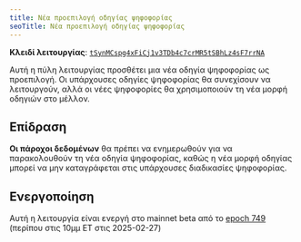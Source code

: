 ```yaml
---
title: Νέα προεπιλογή οδηγίας ψηφοφορίας
seoTitle: Νέα προεπιλογή οδηγίας ψηφοφορίας
---
```


**Κλειδί λειτουργίας**:
[`tSynMCspg4xFiCj1v3TDb4c7crMR5tSBhLz4sF7rrNA`](https://explorer.solana.com/address/tSynMCspg4xFiCj1v3TDb4c7crMR5tSBhLz4sF7rrNA)

Αυτή η πύλη λειτουργίας προσθέτει μια νέα οδηγία ψηφοφορίας ως προεπιλογή. Οι
υπάρχουσες οδηγίες ψηφοφορίας θα συνεχίσουν να λειτουργούν, αλλά οι νέες
ψηφοφορίες θα χρησιμοποιούν τη νέα μορφή οδηγιών στο μέλλον.

## Επίδραση

**Οι πάροχοι δεδομένων** θα πρέπει να ενημερωθούν για να παρακολουθούν τη νέα
οδηγία ψηφοφορίας, καθώς η νέα μορφή οδηγίας μπορεί να μην καταγράφεται στις
υπάρχουσες διαδικασίες ψηφοφορίας.

## Ενεργοποίηση

Αυτή η λειτουργία είναι ενεργή στο mainnet beta από το
[epoch 749](https://explorer.solana.com/epoch/748) (περίπου στις 10μμ ET στις
2025-02-27)
